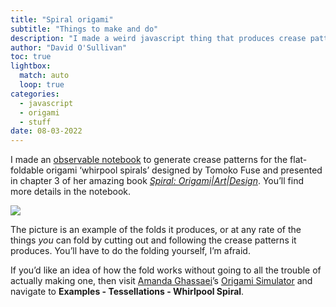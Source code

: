 ```yaml
---
title: "Spiral origami"
subtitle: "Things to make and do"
description: "I made a weird javascript thing that produces crease patterns you can use to fold Tomoko Fuse's spiral origami."
author: "David O'Sullivan"
toc: true
lightbox:
  match: auto
  loop: true
categories:
  - javascript
  - origami
  - stuff
date: 08-03-2022
---
```


I made an [observable notebook](https://observablehq.com/@dosull/tomoko-fuse-spiral-crease-patterns) to generate crease patterns for the flat-foldable origami 'whirpool spirals' designed by Tomoko Fuse and presented in chapter 3 of her amazing book [_Spiral: Origami|Art|Design_](https://viereck-verlag.de/en/produkt/spiral-origami-art-design/). You'll find more details in the notebook.

![](spiral-fold.jpg)

The picture is an example of the folds it produces, or at any rate of the things _you_ can fold by cutting out and following the crease patterns it produces. You'll have to do the folding yourself, I'm afraid. 

If you'd like an idea of how the fold works without going to all the trouble of actually making one, then visit [Amanda Ghassaei](https://amandaghassaei.com/)'s [Origami Simulator](https://origamisimulator.org) and navigate to **Examples - Tessellations - Whirlpool Spiral**.
